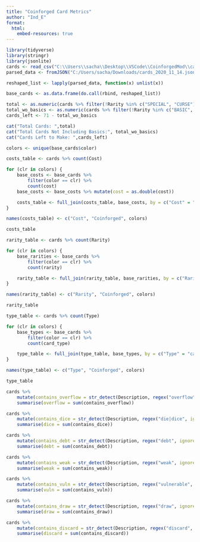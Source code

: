 ```yaml
---
title: "Coinforged Card Metrics"
author: "Ind_E"
format:
  html:
    embed-resources: true
---
```


```r
library(tidyverse)
library(stringr)
library(jsonlite)
cards <- read_csv("C:\\Users\\sacha\\Desktop\\VSCode\\CoinforgedMod\\card_data.csv")
parsed_data <- fromJSON("C:/Users/sacha/Downloads/cards_2020_11_14.json")

reshaped_list <- lapply(parsed_data, function(x) unlist(x))

base_cards <- as.data.frame(do.call(rbind, reshaped_list))
```


```r
total <- as.numeric(cards %>% filter(!Rarity %in% c("SPECIAL", "CURSE")) %>% count())
total_wo_basics <- as.numeric(cards %>% filter(!Rarity %in% c("BASIC", "SPECIAL", "CURSE")) %>% count())
cards_left <- 71 - total_wo_basics
```

```r
cat("Total Cards: ",total)
cat("Total Cards Not Including Basics:", total_wo_basics)
cat("Cards Left to Make: ",cards_left)
```


```r
colors <- unique(base_cards$color)

costs_table <- cards %>% count(Cost)

for (clr in colors) {
    base_costs <- base_cards %>%
        filter(color == clr) %>%
        count(cost)
    base_costs <- base_costs %>% mutate(cost = as.double(cost))

    costs_table <- full_join(costs_table, base_costs, by = c("Cost" = "cost"))
}

names(costs_table) <- c("Cost", "Coinforged", colors)

costs_table
```

```r
rarity_table <- cards %>% count(Rarity)

for (clr in colors) {
    base_rarities <- base_cards %>%
        filter(color == clr) %>%
        count(rarity)

    rarity_table <- full_join(rarity_table, base_rarities, by = c("Rarity" = "rarity"))
}

names(rarity_table) <- c("Rarity", "Coinforged", colors)

rarity_table
```

```r
type_table <- cards %>% count(Type)

for (clr in colors) {
    base_types <- base_cards %>%
        filter(color == clr) %>%
        count(card_type)

    type_table <- full_join(type_table, base_types, by = c("Type" = "card_type"))
}

names(type_table) <- c("Type", "Coinforged", colors)

type_table
```

```r
cards %>%
    mutate(contains_overflow = str_detect(Description, regex("overflow", ignore_case = TRUE))) %>%
    summarise(overflow = sum(contains_overflow))

cards %>%
    mutate(contains_dice = str_detect(Description, regex("die|dice", ignore_case = TRUE))) %>%
    summarise(dice = sum(contains_dice))

cards %>%
    mutate(contains_debt = str_detect(Description, regex("debt", ignore_case = TRUE))) %>%
    summarise(debt = sum(contains_debt))

cards %>%
    mutate(contains_weak = str_detect(Description, regex("weak", ignore_case = TRUE))) %>%
    summarise(weak = sum(contains_weak))

cards %>%
    mutate(contains_vuln = str_detect(Description, regex("vulnerable", ignore_case = TRUE))) %>%
    summarise(vuln = sum(contains_vuln))

cards %>%
    mutate(contains_draw = str_detect(Description, regex("draw", ignore_case = TRUE))) %>%
    summarise(draw = sum(contains_draw))

cards %>%
    mutate(contains_discard = str_detect(Description, regex("discard", ignore_case = TRUE))) %>%
    summarise(discard = sum(contains_discard))
```